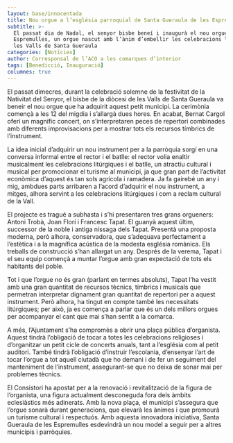 ```yaml
---
layout: base/innocentada
title: Nou orgue a l’església parroquial de Santa Gueraula de les Espremulles
subtitle: >-
  El passat dia de Nadal, el senyor bisbe beneí i inaugurà el nou orgue de l’església de Santa Gueraula de les
  Espremulles, un orgue nascut amb l’ànim d’embellir les celebracions litúrgiques i de dinamitzar la cultura musical de
  les Valls de Santa Gueraula
categories: [Notícies]
author: Corresponsal de l’ACO a les comarques d’interior
tags: [Benedicció, Inauguració]
columnes: true
---
```


El passat dimecres, durant la celebració solemne de la festivitat de la Nativitat del Senyor, el
bisbe de la diòcesi de les Valls de Santa Gueraula va beneir el nou orgue que ha adquirit aquest
petit municipi. La cerimònia començà a les 12 del migdia i s’allargà dues hores. En acabat, Bernat
Cargol oferí un magnífic concert, on s’interpretaren peces de repertori combinades amb diferents
improvisacions per a mostrar tots els recursos tímbrics de l’instrument.

La idea inicial d’adquirir un nou instrument per a la parròquia sorgí en una conversa informal entre
el rector i el batlle: el rector volia enaltir musicalment les celebracions litúrgiques i el batlle,
un atractiu cultural i musical per promocionar el turisme al municipi, ja que gran part de
l’activitat econòmica d’aquest és tan sols agrícola i ramadera. Ja fa gairebé un any i mig, ambdues
parts arribaren a l’acord d’adquirir el nou instrument, a mitges, alhora servint a les celebracions
litúrgiques i com a reclam cultural de la Vall.

El projecte es tragué a subhasta i s’hi presentaren tres grans orgueners: Antoni Trobà, Joan Florí i
Francesc Tapat. El guanyà aquest últim, successor de la noble i antiga nissaga dels Tapat. Presentà
una proposta moderna, però alhora, conservadora, que s’adequava perfectament a l’estètica i a la
magnífica acústica de la modesta església romànica. Els treballs de construcció s’han allargat un
any. Després de la verema, Tapat i el seu equip començà a muntar l’orgue amb gran expectació de tots
els habitants del poble.

Tot i que l’orgue no és gran (parlant en termes absoluts), Tapat l’ha vestit amb una gran quantitat
de recursos tècnics, tímbrics i musicals que permetran interpretar dignament gran quantitat de
repertori per a aquest instrument. Però alhora, ha tingut en compte també les necessitats
litúrgiques; per això, ja es comença a parlar que és un dels millors orgues per acompanyar el cant
que mai s’han sentit a la comarca.

A més, l’Ajuntament s’ha compromès a obrir una plaça pública d’organista. Aquest tindrà l’obligació
de tocar a totes les celebracions religioses i d’organitzar un petit cicle de concerts anuals, tant
a l’església com al petit auditori. També tindrà l’obligació d’instruir l’escolania, d’ensenyar
l’art de tocar l’orgue a tot aquell ciutadà que ho demani i de fer un seguiment del manteniment de
l’instrument, assegurant-se que no deixa de sonar mai per problemes tècnics.

El Consistori ha apostat per a la renovació i revitalització de la figura de l’organista, una figura
actualment desconeguda fora dels àmbits eclesiàstics més adinerats. Amb la nova plaça, el municipi
s’assegura que l’orgue sonarà durant generacions, que elevarà les ànimes i que promourà un turisme
cultural i respectuós. Amb aquesta innovadora iniciativa, Santa Gueraula de les Espremulles
esdevindrà un nou model a seguir per a altres municipis i parròquies.
